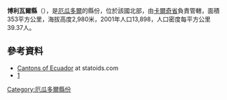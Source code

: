 '''博利瓦爾縣'''（{{lang-es|Cantón Bolívar}}），是[[厄瓜多爾|厄瓜多爾]]的縣份，位於該國北部，由[[卡爾奇省|卡爾奇省]]負責管轄，面積353平方公里，海拔高度2,980米，2001年人口13,898，人口密度每平方公里39.37人。

==參考資料==
*[http://www.statoids.com/yec.html Cantons of Ecuador]{{Wayback|url=http://www.statoids.com/yec.html |date=20110628180130 }} at statoids.com
*[http://www.ecuadorencifras.gob.ec/resultados/]{{Wayback|url=http://www.ecuadorencifras.gob.ec/resultados/ |date=20170724030253 }}

{{厄瓜多爾縣份}}

[[Category:厄瓜多爾縣份|Category:厄瓜多爾縣份]]


{{Ecuador-geo-stub}}